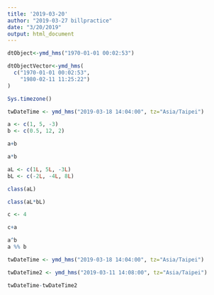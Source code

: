 ```yaml
---
title: '2019-03-20'
author: "2019-03-27 billpractice"
date: "3/20/2019"
output: html_document
---
```


```r
dtObject<-ymd_hms("1970-01-01 00:02:53") 
```

```r
dtObjectVector<-ymd_hms(
  c("1970-01-01 00:02:53",
    "1980-02-11 11:25:22")
)
```

```r
Sys.timezone()
```

```r
twDateTime <- ymd_hms("2019-03-18 14:04:00", tz="Asia/Taipei")
```

```r
a <- c(1, 5, -3)
b <- c(0.5, 12, 2)
```

```r
a+b
```

```r
a*b
```

```r
aL <- c(1L, 5L, -3L)
bL <- c(-2L, -4L, 8L)
```


```r
class(aL)
```

```r
class(aL*bL)
```

```r
c <- 4

c+a
```

```r
a^b
a %% b
```

```r
twDateTime <- ymd_hms("2019-03-18 14:04:00", tz="Asia/Taipei")
```

```r
twDateTime2 <- ymd_hms("2019-03-11 14:08:00", tz="Asia/Taipei")
```

```r
twDateTime-twDateTime2
```

